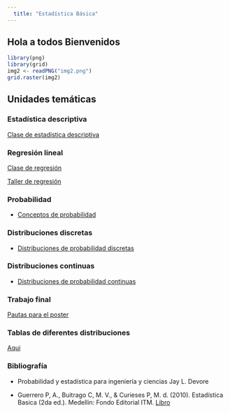 ```yaml
---
  title: "Estadística Básica"
---
```


## Hola a todos Bienvenidos 

<!-- Global site tag (gtag.js) - Google Analytics -->
<script async src="https://www.googletagmanager.com/gtag/js?id=G-6FW9MX8HJM"></script>
<script>
  window.dataLayer = window.dataLayer || [];
  function gtag(){dataLayer.push(arguments);}
  gtag('js', new Date());

  gtag('config', 'G-6FW9MX8HJM');
</script>


```r
library(png)
library(grid)
img2 <- readPNG("img2.png")
grid.raster(img2)

```




## **Unidades temáticas**


### Estadística descriptiva

<a href="descriptiva.html" target="_blank"> Clase de estadística descriptiva</a>

### Regresión lineal

<a href="reg.html" target="_blank"> Clase de regresión</a>

<a href="taller-regresión.html" target="_blank"> Taller de regresión</a>


### Probabilidad
- <a href="proba.html" target="_blank"> Conceptos de probabilidad</a>



### Distribuciones discretas 
- <a href="DISCRE.html" target="_blank">Distribuciones de probabilidad discretas</a>



### Distribuciones continuas
- <a href="CONTINUA.html" target="_blank"> Distribuciones de probabilidad continuas</a>



### Trabajo final

<a href="posterestdesc.html" target="_blank"> Pautas para el poster</a>



### Tablas de diferentes distribuciones

[Aqui](https://github.com/estadisticaITM/repositorioprueba/blob/master/tabla%20de%20diferentes%20probabilidades.pdf)



### Bibliografía

- Probabilidad y estadística para ingeniería y ciencias Jay L. Devore

- Guerrero P, A., Buitrago C, M. V., & Curieses P, M. d. (2010). Estadística Basica (2da ed.). Medellin: Fondo Editorial ITM. [Libro](https://github.com/estadisticaITM/estadisticaITM.github.io/blob/master/Estadistica%20basica%202010%20%20libro.pdf)


